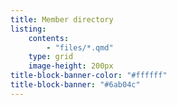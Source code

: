 ```yaml
---
title: Member directory
listing: 
    contents: 
        - "files/*.qmd"
    type: grid
    image-height: 200px
title-block-banner-color: "#ffffff"
title-block-banner: "#6ab04c"
---
```

